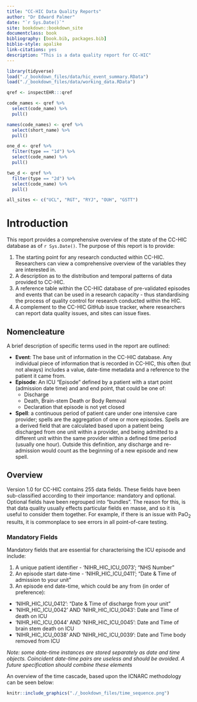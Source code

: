 ```yaml
--- 
title: "CC-HIC Data Quality Reports"
author: "Dr Edward Palmer"
date: "`r Sys.Date()`"
site: bookdown::bookdown_site
documentclass: book
bibliography: [book.bib, packages.bib]
biblio-style: apalike
link-citations: yes
description: "This is a data quality report for CC-HIC"
---
```


```r
library(tidyverse)
load("./_bookdown_files/data/hic_event_summary.RData")
load("./_bookdown_files/data/working_data.RData")

qref <- inspectEHR:::qref

code_names <- qref %>%
  select(code_name) %>%
  pull()

names(code_names) <- qref %>%
  select(short_name) %>%
  pull()

one_d <- qref %>%
  filter(type == "1d") %>%
  select(code_name) %>%
  pull()

two_d <- qref %>%
  filter(type == "2d") %>%
  select(code_name) %>%
  pull()

all_sites <- c("UCL", "RGT", "RYJ", "OUH", "GSTT")
```

# Introduction

This report provides a comprehensive overview of the state of the CC-HIC database as of `r Sys.Date()`. The purpose of this report is to provide:

1. The starting point for any research conducted within CC-HIC. Researchers can view a comprehensive overview of the variables they are interested in.
2. A description as to the distribution and temporal patterns of data provided to CC-HIC.
3. A reference table within the CC-HIC database of pre-validated episodes and events that can be used in a research capacity - thus standardising the process of quality control for research conducted within the HIC.
4. A complement to the CC-HIC GitHub issue tracker, where researchers can report data quality issues, and sites can issue fixes.
  
## Nomencleature

A brief description of specific terms used in the report are outlined:

- **Event**: The base unit of information in the CC-HIC database. Any individual piece of information that is recorded in CC-HIC, this often (but not always) includes a value, date-time metadata and a reference to the patient it came from.
- **Episode**: An ICU "Episode" defined by a patient with a start point (admission date time) and and end point, that could be one of:
  - Discharge
  - Death, Brain-stem Death or Body Removal
  - Declaration that episode is not yet closed
- **Spell**: a continuous period of patient care under one intensive care provider; spells are the aggregation of one or more episodes. Spells are a derived field that are calculated based upon a patient being discharged from one unit within a provider, and being admitted to a different unit within the same provider within a defined time period (usually one hour). Outside this definition, any discharge and re-admission would count as the beginning of a new episode and new spell.

## Overview

Version 1.0 for CC-HIC contains 255 data fields. These fields have been sub-classified according to their importance: mandatory and optional. Optional fields have been regrouped into "bundles". The reason for this, is that data quality usually effects particular fields en masse, and so it is useful to consider them together. For example, if there is an issue with PaO~2~ results, it is commonplace to see errors in all point-of-care testing.

### Mandatory Fields

Mandatory fields that are essential for characterising the ICU episode and include:

1. A unique patient identifier - 'NIHR_HIC_ICU_0073'; "NHS Number"
2. An episode start date-time - 'NIHR_HIC_ICU_0411'; "Date & Time of admission to your unit"
3. An episode end date-time, which could be any from (in order of preference):
  - 'NIHR_HIC_ICU_0412': "Date & Time of discharge from your unit"
  - 'NIHR_HIC_ICU_0042' AND 'NIHR_HIC_ICU_0043': Date and Time of death on ICU
  - 'NIHR_HIC_ICU_0044' AND 'NIHR_HIC_ICU_0045': Date and Time of brain stem death on ICU
  - 'NIHR_HIC_ICU_0038' AND 'NIHR_HIC_ICU_0039': Date and Time body removed from ICU
  
*Note: some date-time instances are stored separately as date and time objects. Coincident date-time pairs are useless and should be avoided. A future specification should combine these elements*

An overview of the time cascade, based upon the ICNARC methodology can be seen below:

```r
knitr::include_graphics("./_bookdown_files/time_sequence.png")
```
